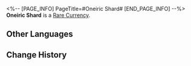 <%-- [PAGE_INFO]
PageTitle=#Oneiric Shard#
[END_PAGE_INFO] --%>
{{Item Infobox
|id          = 3
|image       = Item Oneiric Shard.png{{subst:void|<!--$UPLOAD:<<SpriteOutput/ItemFigures/3.png>-<Item Oneiric Shard.png>-<Item Icons>>-->}}
|type        = Rare Currency
|invCategory = 
|rarity      = 5
|effect      = 
|description = Crystallized lights floating in the sea of stars, pulsing with the residual dream of an ancient Leviathan. Everything of the old world turned in the end into candlelight that illuminates the darkness ahead.
}}
'''Oneiric Shard''' is a [[Rare Currency]].

==Other Languages==
{{Other Languages
|en   = Oneiric Shard
|zhs  = 古老梦华
|zht  = 古老夢華
|ja   = 往日の夢華
|ko   = 오래된 꿈
|es   = Esquirla onírica
|fr   = Éclat onirique
|ru   = Сущность древних снов
|th   = Oneiric Shard
|vi   = Mộng Ước Viễn Cổ
|de   = Traumsplitter
|id   = Oneiric Shard
|pt   = Fragmento Onírico
}}

==Change History==
{{Change History|1.0}}